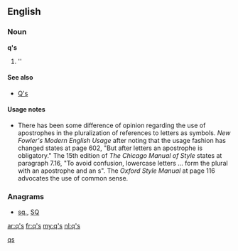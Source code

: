 ==English==

===Noun===
'''q's'''

# ''{{plural of|[[q]]}}

====See also====
*[[Q's]]

====Usage notes====
*There has been some difference of opinion regarding the use of apostrophes in the pluralization of references to letters as symbols.  ''New Fowler's Modern English Usage'' after noting that the usage fashion has changed states at page 602, "But after letters an apostrophe is obligatory."    The 15th edition of ''The Chicago Manual of Style'' states at paragraph 7.16, "To avoid confusion, lowercase letters ... form the plural with an apostrophe and an s".  The ''Oxford Style Manual'' at page 116 advocates the use of common sense.

===Anagrams===
* {{alphagram|qs}} [[sq.#English|sq.]], [[SQ#English|SQ]]

[[Category:English terms spelled with '|qs]]

[[ar:q's]]
[[fr:q's]]
[[my:q's]]
[[nl:q's]]